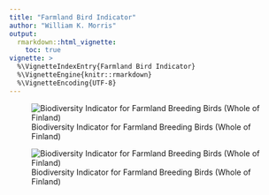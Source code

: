```yaml
---
title: "Farmland Bird Indicator"
author: "William K. Morris"
output: 
  rmarkdown::html_vignette:
    toc: true
vignette: >
  %\VignetteIndexEntry{Farmland Bird Indicator}
  %\VignetteEngine{knitr::rmarkdown}
  %\VignetteEncoding{UTF-8}
---
```


::: {.pkgdown-release}
![Biodiversity Indicator for Farmland Breeding Birds (Whole of Finland)
](https://indicators.laji.fi/svg/flb?fontsize=16&scale=60 "Farmland Birds")
:::

::: {.pkgdown-devel}
![Biodiversity Indicator for Farmland Breeding Birds (Whole of Finland)
](https://indicators-dev.laji.fi/svg/flb?fontsize=16&scale=60 "Farmland Birds")
:::
